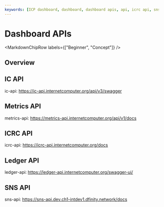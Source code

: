 ```yaml
---
keywords: [ICP dashboard, dashboard, dashboard apis, api, icrc api, sns api, ic api, ledger api, metrics api]
---
```



# Dashboard APIs

<MarkdownChipRow labels={["Beginner", "Concept"]} />

## Overview

## IC API

ic-api: https://ic-api.internetcomputer.org/api/v3/swagger 

## Metrics API

metrics-api: https://metrics-api.internetcomputer.org/api/v1/docs 

## ICRC API

icrc-api: https://icrc-api.internetcomputer.org/docs 

## Ledger API

ledger-api: https://ledger-api.internetcomputer.org/swagger-ui/ 

## SNS API

sns-api: https://sns-api.dev.ch1-intdev1.dfinity.network/docs



